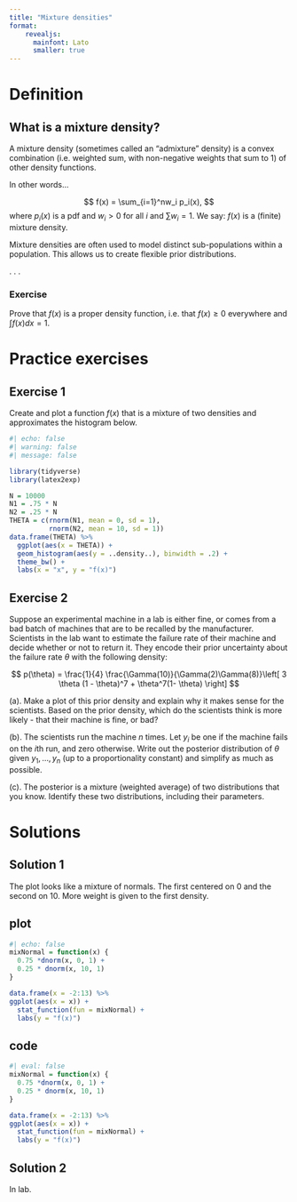 ```yaml
---
title: "Mixture densities"
format: 
    revealjs:
      mainfont: Lato
      smaller: true
---
```


# Definition

## What is a mixture density?

A mixture density (sometimes called an "admixture" density) is a convex combination (i.e. weighted sum, with non-negative weights that sum to 1) of other density functions.

In other words...

$$
f(x) = \sum_{i=1}^nw_i p_i(x),
$$
where $p_i(x)$ is a pdf and $w_i > 0$ for all $i$ and $\sum w_i = 1$. We say: $f(x)$ is a (finite) mixture density.

Mixture densities are often used to model distinct sub-populations within a population. This allows us to create flexible prior distributions.

. . . 

### Exercise

Prove that $f(x)$ is a proper density function, i.e. that $f(x) \geq 0$ everywhere and $\int f(x) dx = 1$.

# Practice exercises

## Exercise 1

Create and plot a function $f(x)$ that is a mixture of two densities and approximates the histogram below.

```r
#| echo: false
#| warning: false
#| message: false

library(tidyverse)
library(latex2exp)

N = 10000
N1 = .75 * N
N2 = .25 * N
THETA = c(rnorm(N1, mean = 0, sd = 1),
          rnorm(N2, mean = 10, sd = 1))
data.frame(THETA) %>%
  ggplot(aes(x = THETA)) +
  geom_histogram(aes(y = ..density..), binwidth = .2) +
  theme_bw() +
  labs(x = "x", y = "f(x)")
```

## Exercise 2

Suppose an experimental machine in a lab is either fine, or comes from a bad batch of machines that are to be recalled by the manufacturer. Scientists in the lab want to estimate the failure rate of their machine and decide whether or not to return it. They encode their prior uncertainty about the failure rate $\theta$ with the following density: 

$$
p(\theta) = \frac{1}{4} \frac{\Gamma(10)}{\Gamma(2)\Gamma(8)}\left[
3 \theta (1 - \theta)^7 + \theta^7(1- \theta)
\right]
$$


(a). Make a plot of this prior density and explain why it makes sense for the scientists. Based on the prior density, which do the scientists think is more likely - that their machine is fine, or bad?

(b). The scientists run the machine $n$ times. Let $y_i$ be one if the machine fails on the $i$th run, and zero otherwise. Write out the posterior distribution of $\theta$ given $y_1, \ldots, y_n$ (up to a proportionality constant) and simplify as much as possible.

(c). The posterior is a mixture (weighted average) of two distributions that you know. Identify these two distributions, including their parameters.





# Solutions 

## Solution 1

The plot looks like a mixture of normals. The first centered on 0 and the second on 10. More weight is given to the first density.

::: panel-tabset 

## plot
```r
#| echo: false
mixNormal = function(x) {
  0.75 *dnorm(x, 0, 1) +
  0.25 * dnorm(x, 10, 1)
}

data.frame(x = -2:13) %>%
ggplot(aes(x = x)) +
  stat_function(fun = mixNormal) +
  labs(y = "f(x)")
```
## code
```r
#| eval: false
mixNormal = function(x) {
  0.75 *dnorm(x, 0, 1) +
  0.25 * dnorm(x, 10, 1)
}

data.frame(x = -2:13) %>%
ggplot(aes(x = x)) +
  stat_function(fun = mixNormal) +
  labs(y = "f(x)")
```
:::

## Solution 2

In lab.